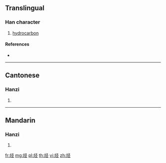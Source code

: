 {{also|烴}}
==Translingual==

===Han character===
{{Han char|rn=86|rad=火|as=05|sn=9|four=|canj=FNOM}}

# [[hydrocarbon]]

====References====
* {{Han ref|kx=0669.101|hdz=32198.020|uh=70C3|ud=28867}}

----

==Cantonese==

===Hanzi===
{{yue-hanzi|jyut=ting1|y=ting1|tra=烴}}

# {{defn|lang=yue|sort=火05}}

----

==Mandarin==

===Hanzi===
{{cmn-hanzi|tra=烴|pin=[[jǐng]] ([[jing3]])|wg=ching<sup>3</sup>}}

# {{defn|lang=cmn|sort=火05}}

[[fr:烃]]
[[mg:烃]]
[[pl:烃]]
[[th:烃]]
[[vi:烃]]
[[zh:烃]]